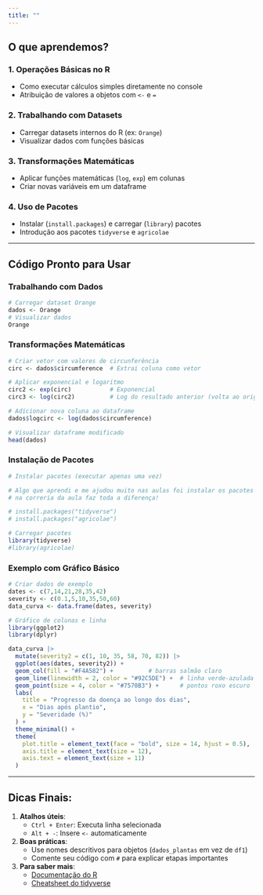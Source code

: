 ```yaml
---
title: ""
---
```


## O que aprendemos?

### 1. Operações Básicas no R
- Como executar cálculos simples diretamente no console
- Atribuição de valores a objetos com `<-` e `=`

### 2. Trabalhando com Datasets
- Carregar datasets internos do R (ex: `Orange`)
- Visualizar dados com funções básicas

### 3. Transformações Matemáticas
- Aplicar funções matemáticas (`log`, `exp`) em colunas
- Criar novas variáveis em um dataframe

### 4. Uso de Pacotes
- Instalar (`install.packages`) e carregar (`library`) pacotes
- Introdução aos pacotes `tidyverse` e `agricolae`

---

## Código Pronto para Usar

### Trabalhando com Dados
```r
# Carregar dataset Orange
dados <- Orange
# Visualizar dados
Orange
```

### Transformações Matemáticas
```r
# Criar vetor com valores de circunferência
circ <- dados$circumference  # Extrai coluna como vetor

# Aplicar exponencial e logaritmo
circ2 <- exp(circ)           # Exponencial
circ3 <- log(circ2)          # Log do resultado anterior (volta ao original)

# Adicionar nova coluna ao dataframe
dados$logcirc <- log(dados$circumference)

# Visualizar dataframe modificado
head(dados)

```

### Instalação de Pacotes
```r
# Instalar pacotes (executar apenas uma vez)

# Algo que aprendi e me ajudou muito nas aulas foi instalar os pacotes usando os códigos, 
# na correria da aula faz toda a diferença!

# install.packages("tidyverse")
# install.packages("agricolae")

# Carregar pacotes
library(tidyverse)
#library(agricolae)
```

### Exemplo com Gráfico Básico
```r
# Criar dados de exemplo
dates <- c(7,14,21,28,35,42)
severity <- c(0.1,5,10,35,50,60)
data_curva <- data.frame(dates, severity)

# Gráfico de colunas e linha
library(ggplot2)
library(dplyr)

data_curva |>
  mutate(severity2 = c(1, 10, 35, 58, 70, 82)) |> 
  ggplot(aes(dates, severity2)) +
  geom_col(fill = "#F4A582") +          # barras salmão claro
  geom_line(linewidth = 2, color = "#92C5DE") +  # linha verde-azulada
  geom_point(size = 4, color = "#7570B3") +      # pontos roxo escuro
  labs(
    title = "Progresso da doença ao longo dos dias",
    x = "Dias após plantio",
    y = "Severidade (%)"
  ) +
  theme_minimal() +
  theme(
    plot.title = element_text(face = "bold", size = 14, hjust = 0.5),
    axis.title = element_text(size = 12),
    axis.text = element_text(size = 11)
  )


```

---

## Dicas Finais:

1. **Atalhos úteis**:
   - `Ctrl + Enter`: Executa linha selecionada
   - `Alt + -`: Insere `<-` automaticamente

2. **Boas práticas**:
   - Use nomes descritivos para objetos (`dados_plantas` em vez de `df1`)
   - Comente seu código com `#` para explicar etapas importantes

3. **Para saber mais**:
   - [Documentação do R](https://www.r-project.org/)
   - [Cheatsheet do tidyverse](https://www.tidyverse.org/learn/)